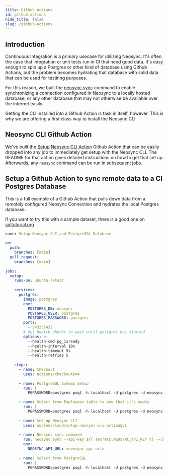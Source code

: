 ```yaml
---
title: Github Actions
id: github-actions
hide_title: false
slug: /github-actions
---
```


## Introduction

Continuous Integration is a primary usecase for utilizing Neosync. It's often the case that integration or unit tests run in CI that need good data.
It's easy enough to spin up a Postgres or other kind of database using Github Actions, but the problem becomes hydrating that database with solid data that can be used for testinng purposes.

For this reason, we built the [neosync sync](../cli/sync.mdx) command to enable synchronizing a connection configured in Neosync to a locally hosted database, or any other database that may not otherwise be available over the internet easily.

Getting the CLI installed into a Github Action is task in itself, however. This is why we are offering a first class way to install the Neosync CLI.

## Neosync CLI Github Action

We've built the [Setup Neosync CLI Action](https://github.com/nucleuscloud/setup-neosync-cli-action) Github Action that can be easily dropped into any job to immediately get setup with the Neosync CLI.
The README for that action gives detailed instructions on how to get that set up. Afterwards, any `neosync` command can be run in subsequent jobs.

## Setup a Github Action to sync remote data to a CI Postgres Database

This is a full example of a Github Action that pulls down data from a remotely configured Neosync Connection and hydrates the local Postgres database.

If you want to try this with a sample dataset, there is a good one on [sqltutorial.org](https://www.sqltutorial.org/sql-sample-database/)

```yaml
name: Setup Neosync CLI and PostgreSQL Database
​
on:
  push:
    branches: [main]
  pull_request:
    branches: [main]
​
jobs:
  setup:
    runs-on: ubuntu-latest
​
    services:
      postgres:
        image: postgres
        env:
          POSTGRES_DB: neosync
          POSTGRES_USER: postgres
          POSTGRES_PASSWORD: postgres
        ports:
          - 5432:5432
        # Set health checks to wait until postgres has started
        options: >-
          --health-cmd pg_isready
          --health-interval 10s
          --health-timeout 5s
          --health-retries 5
​
    steps:
      - name: Checkout
        uses: actions/checkout@v4
​
      - name: PostgreSQL Schema Setup
        run: |
          PGPASSWORD=postgres psql -h localhost -U postgres -d neosync -f sql/create.sql

      - name: Select from Employees table to see that it's empty
        run: |
          PGPASSWORD=postgres psql -h localhost -U postgres -d neosync -c 'SELECT * from neosync.employees;'
​
      - name: Set up Neosync CLI
        uses: nucleuscloud/setup-neosync-cli-action@v1
​
      - name: Neosync sync command
        run: neosync sync --api-key ${{ secrets.NEOSYNC_API_KEY }} --connection-id <connection-uuid> --destination-driver postgres --destination-connection-url "postgresql://postgres:postgres@localhost:5432/neosync?sslmode=disable"
        env:
          NEOSYNC_API_URL: <neosync-api-url>
​
      - name: Select from PostgreSQL
        run: |
          PGPASSWORD=postgres psql -h localhost -U postgres -d neosync -c 'SELECT * from neosync.employees;'
```
